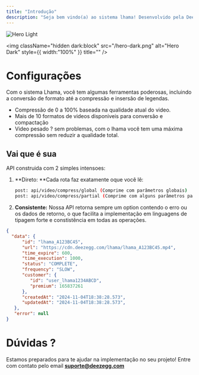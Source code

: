 ```yaml
---
title: "Introdução"
description: "Seja bem vindo(a) ao sistema lhama! Desenvolvido pela Deez Entertainments, foi criada especialmente para resover o problema de altos volumes de videos criados pelo usuário da atual plataforma de compartilhamento de conteúdos. "
---
```


<img
  className="block dark:hidden"
  src="/images/hero-light.png"
  alt="Hero Light"
/>

<img
  className="hidden dark:block"
  src="/hero-dark.png"
  alt="Hero Dark"
  style={{ width:"100%" }}
  title=""
/>

# <Icon icon="gear" iconType="thin" color="#3e20ff" size={40} /> Configurações

Com o sistema Lhama, você tem algumas ferramentas poderosas, incluindo a conversão de formato até a compressão e insersão de legendas.

- Compressão de 0 a 100% baseada na qualidade atual do video.
- Mais de 10 formatos de videos disponiveis para conversão e compactação
- Video pesado ? sem problemas, com o lhama você tem uma máxima compressão sem reduzir a qualidade total.

## <Icon icon="golf-flag-hole" iconType="thin" color="#3e20ff" size={40} /> **Vai que é sua**

API construida com 2 simples intensoes:

1. \*\*Direto: \*\*Cada rota faz exatamente oque você lê:

   ```bash
   post: api/video/compress/global (Comprime com parâmetros globais)
   post: api/video/compress/partial (Comprime com alguns parâmetros parciais)
   ```
2. **Consistente:** Nossa API retorna sempre um option contendo o erro ou os dados de retorno, o que facilita a implementação em linguagens de tipagem forte e constistência em todas as operações.

```json
{
  "data": {
      "id": "lhama_A123BC45",
      "url": "https://cdn.deezegg.com/lhama/lhama_A123BC45.mp4",
	  "time_expire": 600,
      "time_execution": 1000,
      "status": "COMPLETE",
      "frequency": "SLOW",
      "customer": {
         "id": "user_lhama1234ABCD",
         "premium": 165837261
      },
      "createdAt": "2024-11-04T18:38:28.573",
      "updatedAt": "2024-11-04T18:38:28.573",
   },
   "error": null
}
```

# <Icon icon="envelope" iconType="thin" color="#3e20ff" size={40} /> Dúvidas ?

Estamos preparados para te ajudar na implementação no seu projeto\! Entre com contato pelo email [**suporte@deezegg.com**](mailto:suporte@deezegg.com)